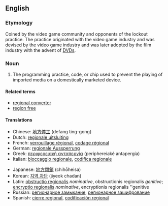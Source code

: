{{wikipedia}}
==English==

===Etymology===
Coined by the video game community and opponents of the lockout practice. The practice originated with the video game industry and was devised by the video game industry and was later adopted by the film industry with the advent of [[DVD]]s.

===Noun===
{{en-noun|head=[[regional]] [[lockout]]}}

# {{context|video games|DVD|lang=en}} The programming practice, code, or chip used to prevent the playing of imported media on a domestically marketed device.

====Related terms====
* [[regional converter]]
* [[region free]]

====Translations====
{{trans-top|prevents the playing of imported media on a domestically marketed device}}
* Chinese: [[地方停工]] (defang ting-gong)
* Dutch: [[regionale uitsluiting]]
* French: [[verrouillage régional]], [[codage régional]]
* German: [[regionale Aussperrung]]
* Greek: [[περιφερειακή ανταπεργία]] (periphereiaké antapergía)
* Italian: [[bloccaggio regionale]], [[codifica regionale]]
{{trans-mid}}
* Japanese: [[地方閉鎖]] (chihōheisa)
* Korean: [[지역 차단]] (jiyeok chadan)
* Latin: [[obstructio regionalis]] ''nominative'', obstructionis regionalis ''genitive''; [[encryptio regionalis]] ''nominative'', encryptionis regionalis ''genitive
* Russian: [[регионарное замыкание]], [[регионарное зашифрование]]
* Spanish: [[cierre regional]], [[codificación regional]]
{{trans-bottom}}